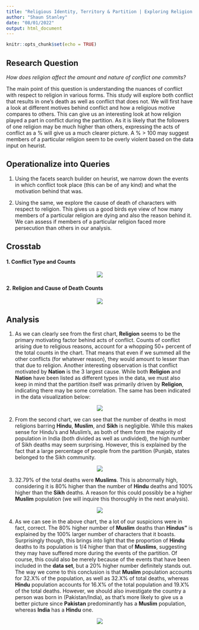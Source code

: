 ```yaml
---
title: "Religious Identity, Territory & Partition | Exploring Religion and Violence during the Partition."
author: "Shaun Stanley"
date: "08/01/2022"
output: html_document
---
```


```r
knitr::opts_chunk$set(echo = TRUE)
```

## Research Question

*How does religion affect the amount and nature of conflict one commits?*

The main point of this question is understanding the nuances of conflict with respect to religion in various forms. This study will explore both conflict that results in one’s death as well as conflict that does not. We will first have a look at different motives behind conflict and how a religious motive compares to others. This can give us an interesting look at how religion played a part in conflict during the partition. As it is likely that the followers of one religion may be much higher than others, expressing the acts of conflict as a % will give us a much clearer picture. A % > 100 may suggest members of a particular religion seem to be overly violent based on the data input on heurist.

## Operationalize into Queries

1. Using the facets search builder on heurist, we narrow down the events in which conflict took place (this can be of any kind) and what the motivation behind that was.

2. Using the same, we explore the cause of death of characters with respect to religion. This gives us a good birds eye view of how many members of a particular religion are dying and also the reason behind it. We can assess if members of a particular religion faced more persecution than others in our analysis.

## Crosstab

#### 1. Conflict Type and Counts

<center>
![](chart_01.png)
</center>
#### 2. Religion and Cause of Death Counts

<center>

![](chart_02_02.png)

</center>

## Analysis

1. As we can clearly see from the first chart, **Religion** seems to be the primary motivating factor behind acts of conflict. Counts of conflict arising due to religious reasons, account for a whopping 50+ percent of the total counts in the chart. That means that even if we summed all the other conflicts (for whatever reason), they would amount to lesser than that due to religion. Another interesting observation is that conflict motivated by **Nation** is the 3 largest cause. While both **Religion** and **Nation** have been listed as different types in the data, we must also keep in mind that the partition itself was primarily driven by **Religion**, indicating there may be some correlation. The same has been indicated in the data visualization below:

<center>

![](analysis_01_02.png)

</center>

2. From the second chart, we can see that the number of deaths in most religions barring **Hindu**, **Muslim**, and **Sikh** is negligible. While this makes sense for Hindu's and Muslim's, as both of them form the majority of population in India (both divided as well as undivided), the high number of Sikh deaths may seem surprising. However, this is explained by the fact that a large percentage of people from the partition (Punjab, states belonged to the Sikh community.

<center>

![](analysis_02_02.png)

</center>


3. 32.79% of the total deaths were **Muslims**. This is abnormally high, considering it is 80% higher than the number of **Hindu** deaths and 100% higher than the **Sikh** deaths. A reason for this could possibly be a higher **Muslim** population (we will inquire this thoroughly in the next analysis). 

<center>

![](analysis_03.png)
</center>

4. As we can see in the above chart, the a lot of our suspicions were in fact, correct. The 80% higher number of **Muslim** deaths than **Hindus"** is explained by the 100% larger number of characters that it boasts. Surprisingly though, this brings into light that the proportion of **Hindu** deaths to its population is 1/4 higher than that of **Muslims**, suggesting they may have suffered more during the events of the partition. Of course, this could also be merely because of the events that have been included in the **data set**, but a 20% higher number definitely stands out. The way we come to this conclusion is that **Muslim** population accounts for 32.X% of the population, as well as 32.X% of total deaths, whereas **Hindu** population accounts for 16.X% of the total population and 19.X% of the total deaths. However, we should also investigate the country a person was born in (Pakistan/India), as that's more likely to give us a better picture since **Pakistan** predominantly has a **Muslim** population, whereas **India** has a **Hindu** one.

<center>

![](analysis_04.png)
</center>
